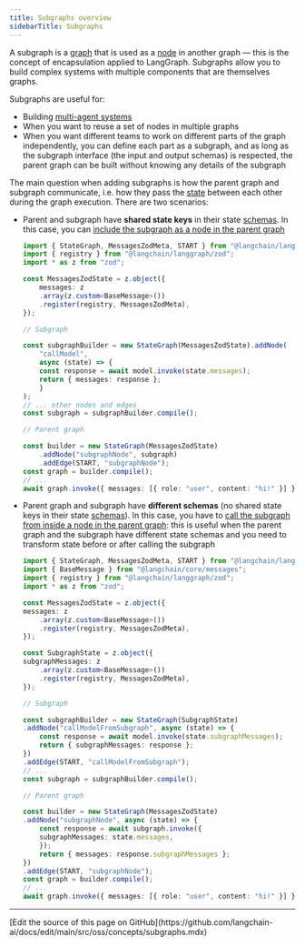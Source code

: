 ```yaml
---
title: Subgraphs overview
sidebarTitle: Subgraphs
---
```



<AlphaCallout />

A subgraph is a [graph](/oss/javascript/langgraph/graph-api#graphs) that is used as a [node](/oss/javascript/langgraph/graph-api#nodes) in another graph — this is the concept of encapsulation applied to LangGraph. Subgraphs allow you to build complex systems with multiple components that are themselves graphs.



Subgraphs are useful for:

* Building [multi-agent systems](/oss/javascript/langchain/multi-agent)
* When you want to reuse a set of nodes in multiple graphs
* When you want different teams to work on different parts of the graph independently, you can define each part as a subgraph, and as long as the subgraph interface (the input and output schemas) is respected, the parent graph can be built without knowing any details of the subgraph

The main question when adding subgraphs is how the parent graph and subgraph communicate, i.e. how they pass the [state](/oss/javascript/langgraph/graph-api#state) between each other during the graph execution. There are two scenarios:

* Parent and subgraph have **shared state keys** in their state [schemas](/oss/javascript/langgraph/graph-api#state). In this case, you can [include the subgraph as a node in the parent graph](/oss/javascript/langgraph/use-subgraphs#shared-state-schemas)


    ```typescript {highlight={13,18}}
    import { StateGraph, MessagesZodMeta, START } from "@langchain/langgraph";
    import { registry } from "@langchain/langgraph/zod";
    import * as z from "zod";

    const MessagesZodState = z.object({
        messages: z
        .array(z.custom<BaseMessage>())
        .register(registry, MessagesZodMeta),
    });

    // Subgraph

    const subgraphBuilder = new StateGraph(MessagesZodState).addNode(
        "callModel",
        async (state) => {
        const response = await model.invoke(state.messages);
        return { messages: response };
        }
    );
    // ... other nodes and edges
    const subgraph = subgraphBuilder.compile();

    // Parent graph

    const builder = new StateGraph(MessagesZodState)
        .addNode("subgraphNode", subgraph)
        .addEdge(START, "subgraphNode");
    const graph = builder.compile();
    // ...
    await graph.invoke({ messages: [{ role: "user", content: "hi!" }] });
    ```


* Parent graph and subgraph have **different schemas** (no shared state keys in their state [schemas](/oss/javascript/langgraph/graph-api#state)). In this case, you have to [call the subgraph from inside a node in the parent graph](/oss/javascript/langgraph/use-subgraphs#different-state-schemas): this is useful when the parent graph and the subgraph have different state schemas and you need to transform state before or after calling the subgraph

    ```typescript {highlight={5,11,17,22}}
    import { StateGraph, MessagesZodMeta, START } from "@langchain/langgraph";
    import { BaseMessage } from "@langchain/core/messages";
    import { registry } from "@langchain/langgraph/zod";
    import * as z from "zod";

    const MessagesZodState = z.object({
    messages: z
        .array(z.custom<BaseMessage>())
        .register(registry, MessagesZodMeta),
    });

    const SubgraphState = z.object({
    subgraphMessages: z
        .array(z.custom<BaseMessage>())
        .register(registry, MessagesZodMeta),
    });

    // Subgraph

    const subgraphBuilder = new StateGraph(SubgraphState)
    .addNode("callModelFromSubgraph", async (state) => {
        const response = await model.invoke(state.subgraphMessages);
        return { subgraphMessages: response };
    })
    .addEdge(START, "callModelFromSubgraph");
    // ...
    const subgraph = subgraphBuilder.compile();

    // Parent graph

    const builder = new StateGraph(MessagesZodState)
    .addNode("subgraphNode", async (state) => {
        const response = await subgraph.invoke({
        subgraphMessages: state.messages,
        });
        return { messages: response.subgraphMessages };
    })
    .addEdge(START, "subgraphNode");
    const graph = builder.compile();
    // ...
    await graph.invoke({ messages: [{ role: "user", content: "hi!" }] });
    ```

---

<Callout icon="pen-to-square" iconType="regular">
  [Edit the source of this page on GitHub](https://github.com/langchain-ai/docs/edit/main/src/oss/concepts/subgraphs.mdx)
</Callout>
